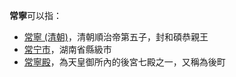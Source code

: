 '''常寧'''可以指：
* [[常寧_(清朝)|常寧 (清朝)]]，清朝順治帝第五子，封和碩恭親王
* [[常宁市|常宁市]]，湖南省縣級市
* [[常寧殿|常寧殿]]，為天皇御所內的後宮七殿之一，又稱為後町
{{Disambiguation|Cat=二字亞洲相關消歧義}}